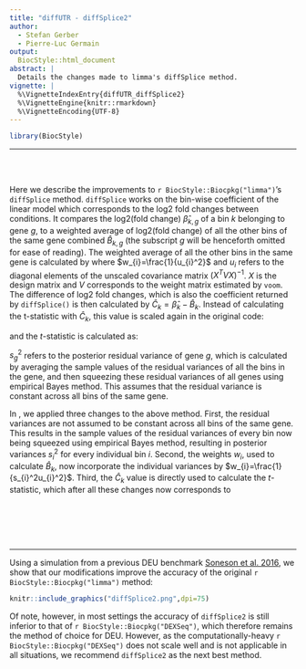 ```yaml
---
title: "diffUTR - diffSplice2"
author:
  - Stefan Gerber
  - Pierre-Luc Germain
output:
  BiocStyle::html_document
abstract: |
  Details the changes made to limma's diffSplice method.
vignette: |
  %\VignetteIndexEntry{diffUTR_diffSplice2}
  %\VignetteEngine{knitr::rmarkdown}
  %\VignetteEncoding{UTF-8}
---
```


```r
library(BiocStyle)
```

***

<br/><br/>

Here we describe the improvements to `r BiocStyle::Biocpkg("limma")`'s 
`diffSplice` method. `diffSplice` works on the bin-wise coefficient of the 
linear model which corresponds to the log2 fold changes between conditions. It 
compares the log2(fold change) $\hat{\beta}_{k,g}$ of a bin $k$ belonging to 
gene $g$, to a weighted average of log2(fold change) of all the other bins of 
the same gene combined $\hat{B}_{k,g}$ (the subscript $g$ will be henceforth 
omitted for ease of reading). The weighted average of all the other bins in the
 same gene is calculated by
\begin{equation}
    \hat{B}_{k}= \frac{\sum_{i, i\neq k}^{N}{w_{i} \hat{\beta}_{i}}}{\sum_{i, i\neq k}^{N}w_{i}}
\end{equation}
where $w_{i}=\frac{1}{u_{i}^2}$ and $u_{i}$ refers to the diagonal elements of 
the unscaled covariance matrix $(X^TVX)^{-1}$. $X$ is the design matrix and $V$
corresponds to the weight matrix estimated by `voom`. The difference of log2 
fold changes, which is also the coefficient returned by `diffSplice()` is then
 calculated by $\hat{C}_{k} = \hat{\beta}_{k} - \hat{B}_{k}$. Instead of 
 calculating the t-statistic with $\hat{C}_{k}$, this value is scaled again in 
 the original code:

\begin{equation}
    \hat{D}_{k} =\hat{C}_{k}\sqrt{1-\frac{{w}_{k}}{\sum_{i}^{N}w_{i}}}
\end{equation}

and the _t_-statistic is calculated as:

\begin{equation}
    t_{k} =\frac{\hat{D}_{k}}{u_{k}s_{g}}
\end{equation}

$s_{g}^2$ refers to the posterior residual variance of gene $g$, which is 
calculated by averaging the sample values of the residual variances of all the 
bins in the gene, and then squeezing these residual variances of all genes 
using empirical Bayes method. This assumes that the residual variance is 
constant across all bins of the same gene. 

In \texttt{diffSplice2()}, we applied three changes to the above method. First,
 the residual variances are not assumed to be constant across all bins of the 
 same gene. This results in the sample values of the residual variances of 
 every bin now being squeezed using empirical Bayes method, resulting in 
 posterior variances $s_{i}^2$ for every individual bin $i$. Second, the 
 weights $w_{i}$, used to calculate $\hat{B}_{k}$, now incorporate the 
 individual variances by $w_{i}=\frac{1}{s_{i}^2u_{i}^2}$. Third, the 
 $\hat{C}_{k}$ value is directly used to calculate the _t_-statistic, which 
 after all these changes now corresponds to

\begin{equation}
    t_{k} =\frac{\hat{C}_{k}}{u_{k}s_{i}}.
\end{equation}

<br/><br/><br/><br/>

***

Using a simulation from a previous DEU benchmark 
[Soneson et al. 2016](https://doi.org/10.1186/s13059-015-0862-3), we show that 
our modifications improve the accuracy of the original 
`r BiocStyle::Biocpkg("limma")` method:

```r
knitr::include_graphics("diffSplice2.png",dpi=75)
```

Of note, however, in most settings the accuracy of `diffSplice2` is still 
inferior to that of `r BiocStyle::Biocpkg("DEXSeq")`, which therefore remains 
the method of choice for DEU. However, as the computationally-heavy 
`r BiocStyle::Biocpkg("DEXSeq")` does not scale well and is not applicable in 
all situations, we recommend `diffSplice2` as the next best method.

